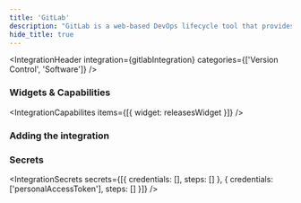 ```yaml
---
title: 'GitLab'
description: "GitLab is a web-based DevOps lifecycle tool that provides a Git repository manager."
hide_title: true
---
```




<IntegrationHeader
    integration={gitlabIntegration}
    categories={['Version Control', 'Software']}
/>

### Widgets & Capabilities
<IntegrationCapabilites
    items={[{
        widget: releasesWidget
    }]}
/>

### Adding the integration
<AddingIntegration />

### Secrets
<IntegrationSecrets secrets={[{
    credentials: [],
    steps: []
}, {
    credentials: ['personalAccessToken'],
    steps: []
}]} />